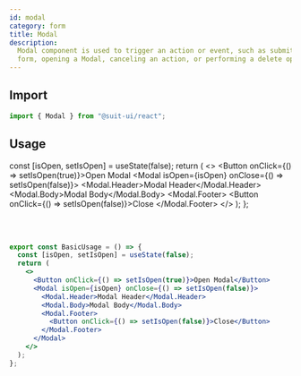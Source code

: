 ```yaml
---
id: modal
category: form
title: Modal
description:
  Modal component is used to trigger an action or event, such as submitting a
  form, opening a Modal, canceling an action, or performing a delete operation.
---
```



## Import

```js
import { Modal } from "@suit-ui/react";
```

## Usage

  const [isOpen, setIsOpen] = useState(false);
  return (
    <>
      <Button onClick={() => setIsOpen(true)}>Open Modal</Button>
      <Modal isOpen={isOpen} onClose={() => setIsOpen(false)}>
        <Modal.Header>Modal Header</Modal.Header>
        <Modal.Body>Modal Body</Modal.Body>
        <Modal.Footer>
          <Button onClick={() => setIsOpen(false)}>Close</Button>
        </Modal.Footer>
      </Modal>
    </>
  );
};

<BasicUsage />

<br />
<br />

```jsx
export const BasicUsage = () => {
  const [isOpen, setIsOpen] = useState(false);
  return (
    <>
      <Button onClick={() => setIsOpen(true)}>Open Modal</Button>
      <Modal isOpen={isOpen} onClose={() => setIsOpen(false)}>
        <Modal.Header>Modal Header</Modal.Header>
        <Modal.Body>Modal Body</Modal.Body>
        <Modal.Footer>
          <Button onClick={() => setIsOpen(false)}>Close</Button>
        </Modal.Footer>
      </Modal>
    </>
  );
};
```
